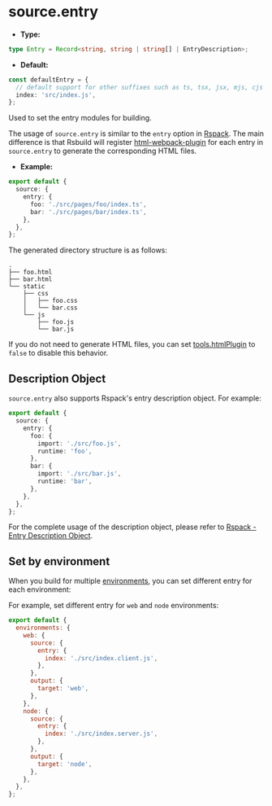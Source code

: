 # source.entry

- **Type:**

```ts
type Entry = Record<string, string | string[] | EntryDescription>;
```

- **Default:**

```ts
const defaultEntry = {
  // default support for other suffixes such as ts, tsx, jsx, mjs, cjs
  index: 'src/index.js',
};
```

Used to set the entry modules for building.

The usage of `source.entry` is similar to the `entry` option in [Rspack](https://rspack.dev/config/entry). The main difference is that Rsbuild will register [html-webpack-plugin](https://github.com/jantimon/html-webpack-plugin) for each entry in `source.entry` to generate the corresponding HTML files.

- **Example:**

```ts title="rsbuild.config.ts"
export default {
  source: {
    entry: {
      foo: './src/pages/foo/index.ts',
      bar: './src/pages/bar/index.ts',
    },
  },
};
```

The generated directory structure is as follows:

```text
.
├── foo.html
├── bar.html
└── static
    ├── css
    │   ├── foo.css
    │   └── bar.css
    └── js
        ├── foo.js
        └── bar.js
```

If you do not need to generate HTML files, you can set [tools.htmlPlugin](/config/tools/html-plugin) to `false` to disable this behavior.

## Description Object

`source.entry` also supports Rspack's entry description object. For example:

```ts title="rsbuild.config.ts"
export default {
  source: {
    entry: {
      foo: {
        import: './src/foo.js',
        runtime: 'foo',
      },
      bar: {
        import: './src/bar.js',
        runtime: 'bar',
      },
    },
  },
};
```

For the complete usage of the description object, please refer to [Rspack - Entry Description Object](https://rspack.dev/config/entry#entry-description-object).

## Set by environment

When you build for multiple [environments](/config/environments), you can set different entry for each environment:

For example, set different entry for `web` and `node` environments:

```js
export default {
  environments: {
    web: {
      source: {
        entry: {
          index: './src/index.client.js',
        },
      },
      output: {
        target: 'web',
      },
    },
    node: {
      source: {
        entry: {
          index: './src/index.server.js',
        },
      },
      output: {
        target: 'node',
      },
    },
  },
};
```
